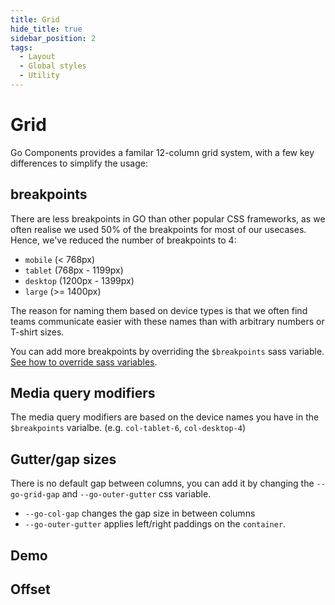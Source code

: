 ```yaml
---
title: Grid
hide_title: true
sidebar_position: 2
tags:
  - Layout
  - Global styles
  - Utility
---
```



# Grid

<!-- Description -->

Go Components provides a familar 12-column grid system, with a few key differences to simplify the usage:

## breakpoints

There are less breakpoints in GO than other popular CSS frameworks, as we often realise we used 50% of the breakpoints for most of our usecases. Hence, we've reduced the number of breakpoints to 4:

- `mobile` (< 768px)
- `tablet` (768px - 1199px)
- `desktop` (1200px - 1399px)
- `large` (>= 1400px)

The reason for naming them based on device types is that we often find teams communicate easier with these names than with arbitrary numbers or T-shirt sizes.

You can add more breakpoints by overriding the `$breakpoints` sass variable. [See how to override sass variables](../../guides/theming/sass#overriding-sass-variables).

## Media query modifiers

The media query modifiers are based on the device names you have in the `$breakpoints` varialbe. (e.g. `col-tablet-6`, `col-desktop-4`)

## Gutter/gap sizes

There is no default gap between columns, you can add it by changing the `--go-grid-gap` and `--go-outer-gutter` css variable.

- `--go-col-gap` changes the gap size in between columns
- `--go-outer-gutter` applies left/right paddings on the `container`.

## Demo

<Demo code={demoSource} />

## Offset

<Demo code={offsetDemoSource} />
